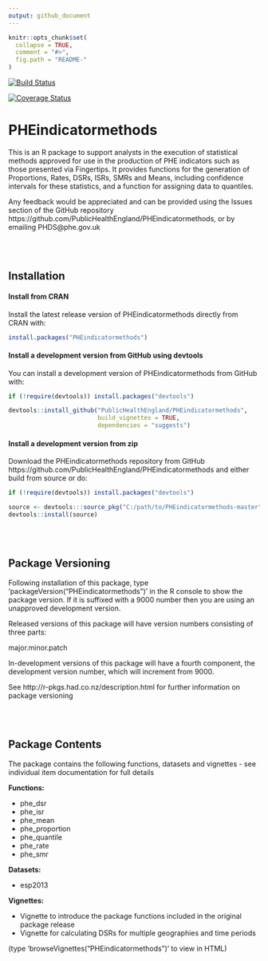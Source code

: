 ```yaml
---
output: github_document
---
```


<!-- README.md is generated from README.Rmd. Please edit that file -->

```r
knitr::opts_chunk$set(
  collapse = TRUE,
  comment = "#>",
  fig.path = "README-"
)
```

[![Build
Status](https://travis-ci.org/PublicHealthEngland/PHEindicatormethods.svg?branch=master)](https://travis-ci.org/PublicHealthEngland/PHEindicatormethods?branch=master)



[![Coverage
Status](https://coveralls.io/repos/github/PublicHealthEngland/PHEindicatormethods/badge.svg?branch=master)](https://coveralls.io/github/PublicHealthEngland/PHEindicatormethods?branch=master)


# PHEindicatormethods

This is an R package to support analysts in the execution of statistical methods approved for use in the production of PHE indicators such as those presented via Fingertips.  It provides functions for the generation of Proportions, Rates, DSRs, ISRs, SMRs and Means, including confidence intervals for these statistics, and a function for assigning data to quantiles.  

Any feedback would be appreciated and can be provided using the Issues section of the GitHub repository https://github.com/PublicHealthEngland/PHEindicatormethods, or by emailing PHDS@phe.gov.uk

<br/>
<br/>

## Installation


#### Install from CRAN

Install the latest release version of PHEindicatormethods directly from CRAN with:

``` r
install.packages("PHEindicatormethods")
```



#### Install a development version from GitHub using devtools

You can install a development version of PHEindicatormethods from GitHub with:

``` r
if (!require(devtools)) install.packages("devtools")

devtools::install_github("PublicHealthEngland/PHEindicatormethods",
                         build_vignettes = TRUE,
                         dependencies = "suggests")
```



#### Install a development version from zip

Download the PHEindicatormethods repository from GitHub https://github.com/PublicHealthEngland/PHEindicatormethods and either build from source or do:

```r
if (!require(devtools)) install.packages("devtools")

source <- devtools:::source_pkg("C:/path/to/PHEindicatormethods-master")
devtools::install(source)
```

<br/>
<br/>



## Package Versioning
Following installation of this package, type 'packageVersion("PHEindicatormethods")' in the R console to show the package version.  If it is suffixed with a 9000 number then you are using an unapproved development version.

Released versions of this package will have version numbers consisting of three parts:  

major.minor.patch  

In-development versions of this package will have a fourth component, the development version number, which will increment from 9000.

See http://r-pkgs.had.co.nz/description.html for further information on package versioning

<br/>
<br/>


## Package Contents
The package contains the following functions, datasets and vignettes - see individual item documentation for full details 

**Functions:**  

- phe_dsr  
- phe_isr  
- phe_mean  
- phe_proportion 
- phe_quantile
- phe_rate  
- phe_smr  
  

**Datasets:**  

- esp2013

**Vignettes:**  

- Vignette to introduce the package functions included in the original package release
- Vignette for calculating DSRs for multiple geographies and time periods  

(type 'browseVignettes("PHEindicatormethods")' to view in HTML)


